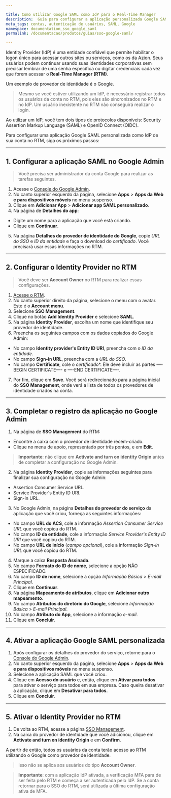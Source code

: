 ```yaml
---

title: Como utilizar Google SAML como IdP para o Real-Time Manager
description:  Guia para configurar a aplicação personalizada Google SAML como um IdP para o Real-Time Manager.
meta_tags: contas, autenticação de usuários, SAML, Google
namespace: documentation_sso_google_saml
permalink: /documentacao/produtos/guias/sso-google-saml/

---
```


Identity Provider (IdP) é uma entidade confiável que permite habilitar o logon único para acessar outros sites ou serviços, como os da Azion. Seus usuários podem continuar usando suas identidades corporativas sem precisar lembrar de uma senha específica ou digitar credenciais cada vez que forem acessar o **Real-Time Manager (RTM)**. 

Um exemplo de provedor de identidade é o Google.

> Mesmo se você estiver utilizando um IdP, é necessário registrar todos os usuários da conta no RTM, pois eles são sincronizados no RTM e no IdP. Um usuário inexistente no RTM não conseguirá realizar o login. 

Ao utilizar um IdP, você tem dois tipos de protocolos disponíveis: Security Assertion Markup Language (SAML) e OpenID Connect (OIDC).

Para configurar uma aplicação Google SAML personalizada como IdP de sua conta no RTM, siga os próximos passos:

---

## 1. Configurar a aplicação SAML no Google Admin

> Você precisa ser administrador da conta Google para realizar as tarefas seguintes.

1. Acesse o [Console do Google Admin](https://admin.google.com).
2. No canto superior esquerdo da página, selecione **Apps** > **Apps da Web e para dispositivos móveis** no menu suspenso.
3. Clique em **Adicionar App** > **Adicionar app SAML personalizado**.
4. Na página de **Detalhes do app**:

- Digite um nome para a aplicação que você está criando. 
- Clique em **Continuar**.



5. Na página **Detalhes do provedor de identidade do Google**, copie *URL do SSO* e *ID da entidade* e faça o download do *certificado*. Você precisará usar essas informações no RTM.

---

## 2. Configurar o Identity Provider no RTM

> Você deve ser **Account Owner** no RTM para realizar essas configurações.

1. [Acesse o RTM](https://manager.azion.com/).
2. No canto superior direito da página, selecione o menu com o avatar. Este é o **Account menu**.
3. Selecione **SSO Management**.
4. Clique no botão **Add Identity Provider** e selecione **SAML**.
5. Na página **Identity Provider**, escolha um nome que identifique seu provedor de identidade.
6. Preencha os seguintes campos com os dados copiados do Google Admin:

- No campo **Identity provider's Entity ID URI**, preencha com o *ID da entidade*.
- No campo **Sign-in URL**, preencha com a *URL do SSO*.
- No campo **Certificate**, cole o *certificado**. Ele deve incluir as partes —-BEGIN CERTIFICATE—- e —-END CERTIFICATE—-.



7. Por fim, clique em **Save**. Você será redirecionado para a página inicial do **SSO Management**, onde verá a lista de todos os provedores de identidade criados na conta. 

---

## 3. Completar o registro da aplicação no Google Admin

1. Na página de **SSO Management** do RTM:

- Encontre a caixa com o provedor de identidade recém-criado.
- Clique no menu de apoio, representado por três pontos, e em **Edit**.

> **Importante**: não clique em **Activate and turn on identity Origin** antes de completar a configuração no Google Admin.



2. Na página **Identity Provider**, copie as informações seguintes para finalizar sua configuração no Google Admin:

- Assertion Consumer Service URL.
- Service Provider's Entity ID URI.
- Sign-in URL.



3. No Google Admin, na página **Detalhes do provedor do serviço** da aplicação que você criou, forneça as seguintes informações:

- No campo **URL do ACS**, cole a informação *Assertion Consumer Service URL* que você copiou do RTM.
- No campo **ID da entidade**, cole a informação *Service Provider's Entity ID URI* que você copiou do RTM.
- No campo **URL de início** (*campo opcional*), cole a informação *Sign-in URL* que você copiou do RTM.



4. Marque a caixa **Resposta Assinada**.
5. No campo **Formato do ID de nome**, selecione a opção NÃO ESPECIFICADO.
6. No campo **ID de nome**, selecione a opção *Informação Básica* > *E-mail Principal*.
7. Clique em **Continuar**.
8. Na página **Mapeamento de atributos**, clique em **Adicionar outro mapeamento**.
9. No campo **Atributos do diretório do Google**, selecione *Informação Básica* > *E-mail Principal*.
10. No campo **Atributo do App**, selecione a informação *e-mail*.
11. Clique em **Concluir**.

---

## 4. Ativar a aplicação Google SAML personalizada

1. Após configurar os detalhes do provedor do serviço, retorne para o [Console do Google Admin](https://admin.google.com).
2.  No canto superior esquerdo da página, selecione **Apps** > **Apps da Web e para dispositivos móveis** no menu suspenso.
3. Selecione a aplicação SAML que você criou.
4. Clique em **Acesso do usuário** e, então, clique em **Ativar para todos** para ativar o serviço para todos em sua empresa. Caso queira desativar a aplicação, clique em **Desativar para todos**.
5. Clique em **Concluir**.

---

## 5. Ativar o Identity Provider no RTM
1. De volta ao RTM, acesse a página [SSO Management](https://manager.azion.com/iam/sso/identity-providers).
2. Na caixa do provedor de identidade que você adicionou, clique em **Activate and turn on identity Origin** e em **Confirm**.

A partir de então, todos os usuários da conta terão acesso ao RTM utilizando o Google como provedor de identidade.

> Isso não se aplica aos usuários do tipo **Account Owner**.

> **Importante**: com a aplicação IdP ativada, a verificação MFA para de ser feita pelo RTM e começa a ser autenticada pelo IdP. Se a conta retornar para o SSO do RTM, será utilizada a última configuração ativa de MFA.

